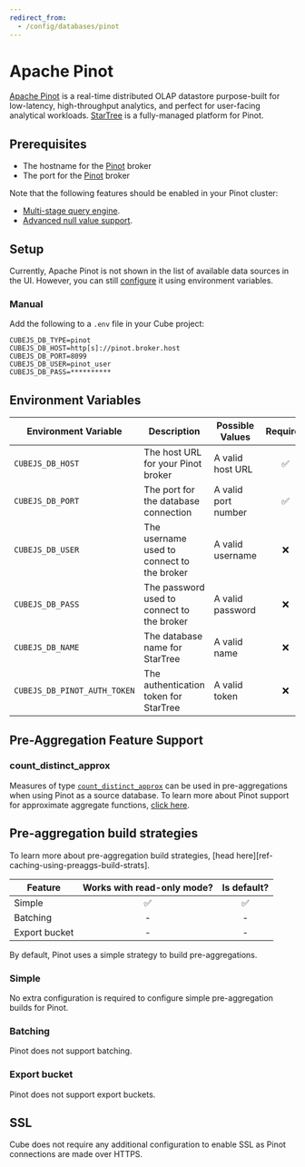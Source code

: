 ```yaml
---
redirect_from:
  - /config/databases/pinot
---
```


# Apache Pinot

[Apache Pinot][link-pinot] is a real-time distributed OLAP datastore purpose-built
for low-latency, high-throughput analytics, and perfect for user-facing analytical
workloads. [StarTree][link-startree] is a fully-managed platform for Pinot.

## Prerequisites

- The hostname for the [Pinot][pinot] broker
- The port for the [Pinot][pinot] broker

Note that the following features should be enabled in your Pinot cluster:
- [Multi-stage query engine][link-pinot-msqe].
- [Advanced null value support][link-pinot-nvs].

## Setup

<ReferenceBox>

Currently, Apache Pinot is not shown in the list of available data sources in the UI.
However, you can still [configure](https://github.com/cube-js/cube/issues/8579#issuecomment-2453545048)
it using environment variables.

</ReferenceBox>

### Manual

Add the following to a `.env` file in your Cube project:

```dotenv
CUBEJS_DB_TYPE=pinot
CUBEJS_DB_HOST=http[s]://pinot.broker.host
CUBEJS_DB_PORT=8099
CUBEJS_DB_USER=pinot_user
CUBEJS_DB_PASS=**********
```

## Environment Variables

| Environment Variable | Description                                | Possible Values     | Required |
|----------------------|--------------------------------------------|---------------------|:--------:|
| `CUBEJS_DB_HOST`     | The host URL for your Pinot broker         | A valid host URL    |    ✅    |
| `CUBEJS_DB_PORT`     | The port for the database connection       | A valid port number |    ✅    |
| `CUBEJS_DB_USER`     | The username used to connect to the broker | A valid username    |    ❌    |
| `CUBEJS_DB_PASS`     | The password used to connect to the broker | A valid password    |    ❌    |
| `CUBEJS_DB_NAME`     | The database name for StarTree             | A valid name        |    ❌    |
| `CUBEJS_DB_PINOT_AUTH_TOKEN` | The authentication token for StarTree | A valid token    |    ❌    |

## Pre-Aggregation Feature Support

### count_distinct_approx

Measures of type
[`count_distinct_approx`][ref-schema-ref-types-formats-countdistinctapprox] can
be used in pre-aggregations when using Pinot as a source database. To learn more
about Pinot support for approximate aggregate functions, [click
here][pinot-docs-approx-agg-fns].

## Pre-aggregation build strategies

<InfoBox>

To learn more about pre-aggregation build strategies, [head
here][ref-caching-using-preaggs-build-strats].

</InfoBox>

| Feature       | Works with read-only mode? | Is default? |
|---------------|:--------------------------:|:-----------:|
| Simple        |             ✅             |      ✅     |
| Batching      |             -              |      -      |
| Export bucket |             -              |      -      |

By default, Pinot uses a simple strategy to build pre-aggregations.

### Simple

No extra configuration is required to configure simple pre-aggregation builds
for Pinot.

### Batching

Pinot does not support batching.

### Export bucket

Pinot does not support export buckets.

## SSL

Cube does not require any additional configuration to enable SSL as Pinot connections are made over HTTPS.

[link-pinot]: https://pinot.apache.org/
[pinot]: https://docs.pinot.apache.org/
[link-pinot-msqe]: https://docs.pinot.apache.org/reference/multi-stage-engine
[link-pinot-nvs]: https://docs.pinot.apache.org/developers/advanced/null-value-support#advanced-null-handling-support
[pinot-docs-approx-agg-fns]:
  https://docs.pinot.apache.org/users/user-guide-query/query-syntax/how-to-handle-unique-counting
[ref-recipe-enable-ssl]:
  /guides/recipes/data-sources/using-ssl-connections-to-data-source
[ref-schema-ref-types-formats-countdistinctapprox]: /reference/data-model/types-and-formats#count_distinct_approx
[link-startree]: https://startree.ai
